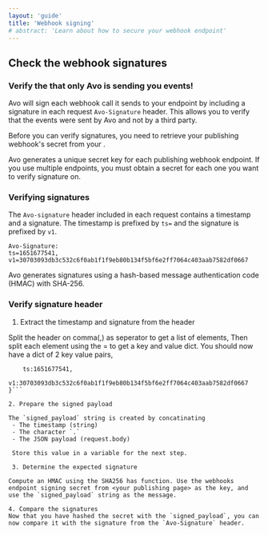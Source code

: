 ```yaml
---
layout: 'guide'
title: 'Webhook signing'
# abstract: 'Learn about how to secure your webhook endpoint'
---
```




## Check the webhook signatures

### Verify the that only Avo is sending you events!

Avo will sign each webhook call it sends to your endpoint by including a signature in each request `Avo-Signature` header. 
This allows you to verify that the events were sent by Avo and not by a third party. 

Before you can verify signatures, you need to retrieve your publishing webhook's secret from your <publishing page>.

Avo generates a unique secret key for each publishing webhook endpoint. If you use multiple endpoints, you must obtain a secret for each one you want to verify signature on.


### Verifying signatures

The `Avo-signature` header included in each request contains a timestamp and a signature. 
The timestamp is prefixed by `ts=` and the signature is prefixed by `v1`.

```
Avo-Signature:
ts=1651677541,
v1=30703093db3c532c6f0ab1f1f9eb80b134f5bf6e2ff7064c403aab7582df0667
```

Avo generates signatures using a hash-based message authentication code (HMAC) with SHA-256.

### Verify signature header

1. Extract the timestamp and signature from the header

Split the header on comma(,) as seperator to get a list of elements, Then split each element using the = to get a key and value dict. 
You should now have a dict of 2 key value pairs, 
```{
    ts:1651677541,
    v1:30703093db3c532c6f0ab1f1f9eb80b134f5bf6e2ff7064c403aab7582df0667
}```

2. Prepare the signed payload

The `signed_payload` string is created by concatinating
 - The timestamp (string)
 - The character `.`
 - The JSON payload (request.body)

 Store this value in a variable for the next step.

 3. Determine the expected signature

Compute an HMAC using the SHA256 has function. Use the webhooks endpoint signing secret from <your publishing page> as the key, and use the `signed_payload` string as the message.

4. Compare the signatures
Now that you have hashed the secret with the `signed_payload`, you can now compare it with the signature from the `Avo-Signature` header.
